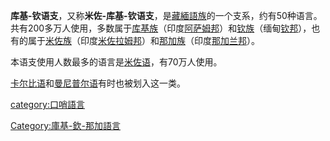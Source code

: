 {{Infobox Language family
|name=库基-钦語支
|region=[[印度|印度]]东北部和[[缅甸|缅甸]]西部
|familycolor=Sino-Tibetan
|fam1=[[漢藏語系|漢藏語系]]
|fam2=[[藏緬語族|藏緬語族]]
|fam3=[[中部藏緬語族|中部藏緬語族]] ?
|fam4=[[库基-钦-那加語言|库基-钦-那加語言]] ?
|multitree=kchi
|iso5=無
}}

'''库基-钦语支'''，又称'''米佐-库基-钦语支'''，是[[藏緬語族|藏緬語族]]的一个支系，约有50种语言。共有200多万人使用，多数属于[[库基族|库基族]]（印度[[阿萨姆邦|阿萨姆邦]]）和[[钦族|钦族]]（缅甸[[钦邦|钦邦]]），也有的属于[[米佐族|米佐族]]（印度[[米佐拉姆邦|米佐拉姆邦]]）和[[那加族|那加族]]（印度[[那加兰邦|那加兰邦]]）。

本语支使用人数最多的语言是[[米佐语|米佐语]]，有70万人使用。

[[卡尔比语|卡尔比语]]和[[曼尼普尔语|曼尼普尔语]]有时也被划入这一类。

[[Category:庫基-欽-那加語言|Category:庫基-欽-那加語言]]
[[category:口哨語言|category:口哨語言]]